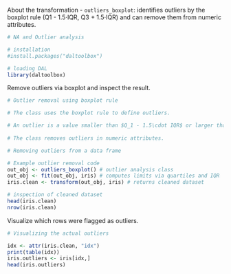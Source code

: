About the transformation
- `outliers_boxplot`: identifies outliers by the boxplot rule (Q1 - 1.5·IQR, Q3 + 1.5·IQR) and can remove them from numeric attributes.

```r
# NA and Outlier analysis

# installation 
#install.packages("daltoolbox")

# loading DAL
library(daltoolbox) 
```

Remove outliers via boxplot and inspect the result.
```r
# Outlier removal using boxplot rule

# The class uses the boxplot rule to define outliers.

# An outlier is a value smaller than $Q_1 - 1.5\cdot IQR$ or larger than $Q_3 + 1.5\cdot IQR$.
 
# The class removes outliers in numeric attributes.

# Removing outliers from a data frame

# Example outlier removal code
out_obj <- outliers_boxplot() # outlier analysis class
out_obj <- fit(out_obj, iris) # computes limits via quartiles and IQR
iris.clean <- transform(out_obj, iris) # returns cleaned dataset

# inspection of cleaned dataset
head(iris.clean)
nrow(iris.clean)
```

Visualize which rows were flagged as outliers.
```r
# Visualizing the actual outliers

idx <- attr(iris.clean, "idx")
print(table(idx))
iris.outliers <- iris[idx,]
head(iris.outliers)
```
